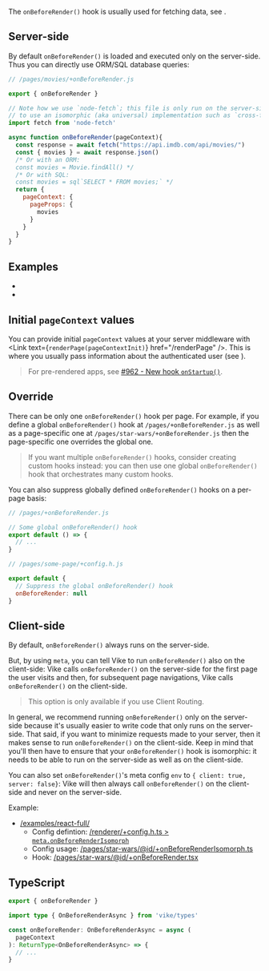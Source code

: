 
The `onBeforeRender()` hook is usually used for fetching data, see <Link href="/data-fetching" />.


## Server-side

By default `onBeforeRender()` is loaded and executed only on the server-side. Thus you can directly use ORM/SQL database queries:

```js
// /pages/movies/+onBeforeRender.js

export { onBeforeRender }

// Note how we use `node-fetch`; this file is only run on the server-side, thus we don't need
// to use an isomorphic (aka universal) implementation such as `cross-fetch`.
import fetch from 'node-fetch'

async function onBeforeRender(pageContext){
  const response = await fetch("https://api.imdb.com/api/movies/")
  const { movies } = await response.json()
  /* Or with an ORM:
  const movies = Movie.findAll() */
  /* Or with SQL:
  const movies = sql`SELECT * FROM movies;` */
  return {
    pageContext: {
      pageProps: {
        movies
      }
    }
  }
}
```

## Examples

- <Link href='/examples/react-full/pages/star-wars/index/+onBeforeRender.ts' />
- <Link href='/examples/vue-full/pages/star-wars/index/+onBeforeRender.ts' />


## Initial `pageContext` values

You can provide initial `pageContext` values at your server middleware with <Link text={<code>renderPage(pageContextInit)</code>} href="/renderPage" />.
This is where you usually pass information about the authenticated user
(see <Link href="/auth" />).

> For <Link href="/pre-rendering" >pre-rendered</Link> apps, see [#962 - New hook `onStartup()`](https://github.com/vikejs/vike/issues/962).


## Override

There can be only one `onBeforeRender()` hook per page. For example, if you define a global `onBeforeRender()` hook at `/pages/+onBeforeRender.js` as well as a page-specific one at `/pages/star-wars/+onBeforeRender.js` then the page-specific one overrides the global one.

> If you want multiple `onBeforeRender()` hooks, consider <Link href="/meta">creating custom hooks</Link> instead: you can then use one global `onBeforeRender()` hook that orchestrates many custom hooks.

You can also suppress globally defined `onBeforeRender()` hooks on a per-page basis:
```js
// /pages/+onBeforeRender.js

// Some global onBeforeRender() hook
export default () => {
  // ...
}
```
```js
// /pages/some-page/+config.h.js

export default {
  // Suppress the global onBeforeRender() hook
  onBeforeRender: null
}
```


## Client-side

By default, `onBeforeRender()` always runs on the server-side.

But,
by <Link href="/meta#example-modify-onbeforerender-env">using `meta`</Link>,
you can tell Vike to run `onBeforeRender()` also on the client-side: Vike calls `onBeforeRender()` on the server-side for the first page the user visits
and then, for subsequent page navigations, Vike calls `onBeforeRender()` on the client-side.

> This option is only available if you use <Link href="/client-routing" >Client Routing</Link>.

In general, we recommend running `onBeforeRender()` only on the server-side because it's usually easier to write code that only runs on the server-side.
That said, if you want to minimize requests made to your server, then it makes sense to run `onBeforeRender()` on the client-side.
Keep in mind that you'll then have to ensure that your `onBeforeRender()` hook is isomorphic: it needs to be able to run on the server-side as well as on the client-side.

You can also set `onBeforeRender()`'s meta config `env` to `{ client: true, server: false}`: Vike will then always call `onBeforeRender()` on the client-side and never on the server-side.

Example:
 - [/examples/react-full/](https://github.com/vikejs/vike/blob/01cc674498ea8baa289bfccb633d04b4d6cc7958/examples/react-full/)
   - Config defintion: [/renderer/+config.h.ts > `meta.onBeforeRenderIsomorph`](https://github.com/vikejs/vike/blob/01cc674498ea8baa289bfccb633d04b4d6cc7958/examples/react-full/renderer/+config.h.ts#L14-L33)
   - Config usage: [/pages/star-wars/@id/+onBeforeRenderIsomorph.ts](https://github.com/vikejs/vike/blob/01cc674498ea8baa289bfccb633d04b4d6cc7958/examples/react-full/pages/star-wars/@id/+onBeforeRenderIsomorph.ts)
   - Hook: [/pages/star-wars/@id/+onBeforeRender.tsx](https://github.com/vikejs/vike/blob/01cc674498ea8baa289bfccb633d04b4d6cc7958/examples/react-full/pages/star-wars/@id/+onBeforeRender.tsx)


## TypeScript

```ts
export { onBeforeRender }

import type { OnBeforeRenderAsync } from 'vike/types'

const onBeforeRender: OnBeforeRenderAsync = async (
  pageContext
): ReturnType<OnBeforeRenderAsync> => {
  // ...
}
```

<HookTypeScriptHints hookTypeName="OnBeforeRenderAsync" />
